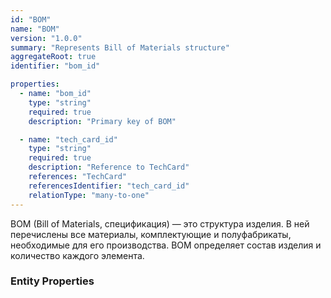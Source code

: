 ```yaml
---
id: "BOM"
name: "BOM"
version: "1.0.0"
summary: "Represents Bill of Materials structure"
aggregateRoot: true
identifier: "bom_id"

properties:
  - name: "bom_id"
    type: "string"
    required: true
    description: "Primary key of BOM"

  - name: "tech_card_id"
    type: "string"
    required: true
    description: "Reference to TechCard"
    references: "TechCard"
    referencesIdentifier: "tech_card_id"
    relationType: "many-to-one"
---
```


BOM (Bill of Materials, спецификация) — это структура изделия. В ней перечислены все материалы, комплектующие и полуфабрикаты, необходимые для его производства. BOM определяет состав изделия и количество каждого элемента.

### Entity Properties
<EntityPropertiesTable />
